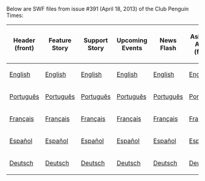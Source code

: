 Below are SWF files from issue #391 (April 18, 2013) of the Club Penguin Times:

<center>
{|class="wikitable" border="1"
!Header (front)
!Feature Story
!Support Story
!Upcoming Events
!News Flash
!Ask Aunt Arctic (front)
!Header (back)
!Ask Aunt Arctic (back)
!Jokes and Riddles
!Secrets
!Feature More
|-
|[[Media:ENNews391HeaderFront.swf|English]]||[[Media:ENNews391FeatureStory.swf|English]]||[[Media:ENNews391SupportStory.swf|English]]||[[Media:ENNews391UpcomingEvents.swf|English]]||[[Media:ENNews391NewsFlash.swf|English]]||[[Media:ENNews391AskAuntArcticFront.swf|English]]||[[Media:ENNews391HeaderBack.swf|English]]||[[Media:ENNews391AskAuntArcticBack.swf|English]]||[[Media:ENNews391JokesAndRiddles.swf|English]]||[[Media:ENNews391Secrets.swf|English]]||[[Media:ENNews391FeatureMore.swf|English]]
|-
|[[Media:PTNews391HeaderFront.swf|Português]]||[[Media:PTNews391FeatureStory.swf|Português]]||[[Media:PTNews391SupportStory.swf|Português]]||[[Media:PTNews391UpcomingEvents.swf|Português]]||[[Media:PTNews391NewsFlash.swf|Português]]||[[Media:PTNews391AskAuntArcticFront.swf|Português]]||[[Media:PTNews391HeaderBack.swf|Português]]||[[Media:PTNews391AskAuntArcticBack.swf|Português]]||[[Media:PTNews391JokesAndRiddles.swf|Português]]||[[Media:PTNews391Secrets.swf|Português]]||[[Media:PTNews391FeatureMore.swf|Português]]
|-
|[[Media:FRNews391HeaderFront.swf|Français]]||[[Media:FRNews391FeatureStory.swf|Français]]||[[Media:FRNews391SupportStory.swf|Français]]||[[Media:FRNews391UpcomingEvents.swf|Français]]||[[Media:FRNews391NewsFlash.swf|Français]]||[[Media:FRNews391AskAuntArcticFront.swf|Français]]||[[Media:FRNews391HeaderBack.swf|Français]]||[[Media:FRNews391AskAuntArcticBack.swf|Français]]||[[Media:FRNews391JokesAndRiddles.swf|Français]]||[[Media:FRNews391Secrets.swf|Français]]||[[Media:FRNews391FeatureMore.swf|Français]]
|-
|[[Media:ESNews391HeaderFront.swf|Español]]||[[Media:ESNews391FeatureStory.swf|Español]]||[[Media:ESNews391SupportStory.swf|Español]]||[[Media:ESNews391UpcomingEvents.swf|Español]]||[[Media:ESNews391NewsFlash.swf|Español]]||[[Media:ESNews391AskAuntArcticFront.swf|Español]]||[[Media:ESNews391HeaderBack.swf|Español]]||[[Media:ESNews391AskAuntArcticBack.swf|Español]]||[[Media:ESNews391JokesAndRiddles.swf|Español]]||[[Media:ESNews391Secrets.swf|Español]]||[[Media:ESNews391FeatureMore.swf|Español]]
|-
|[[Media:DENews391HeaderFront.swf|Deutsch]]||[[Media:DENews391FeatureStory.swf|Deutsch]]||[[Media:DENews391SupportStory.swf|Deutsch]]||[[Media:DENews391UpcomingEvents.swf|Deutsch]]||[[Media:DENews391NewsFlash.swf|Deutsch]]||[[Media:ENews391AskAuntArcticFront.swf|Deutsch]]||[[Media:DENews391HeaderBack.swf|Deutsch]]||[[Media:DENews391AskAuntArcticBack.swf|Deutsch]]||[[Media:DENews391JokesAndRiddles.swf|Deutsch]]||[[Media:DENews391Secrets.swf|Deutsch]]||[[Media:DENews391FeatureMore.swf|Deutsch]]
|}
</center>
